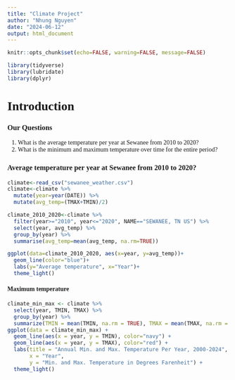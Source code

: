 ```yaml
---
title: "Climate Project"
author: "Nhung Nguyen"
date: "2024-06-12"
output: html_document
---
```

<html>
<head>
<style>
body {
  font-family: Times New Roman;
}
</style>
</head>
<body>
```r
knitr::opts_chunk$set(echo=FALSE, warning=FALSE, message=FALSE)

library(tidyverse)
library(lubridate)
library(dplyr)
```

# Introduction
### Our Questions
1. What is the average temperature per year at Sewanee from 2010 to 2020?
2. What is the minimum and maximum temperature over time for the entire period?

### Average temperature per year at Sewanee from 2010 to 2020?
```r
climate<-read_csv("sewanee_weather.csv")
climate<-climate %>% 
  mutate(year=year(DATE)) %>% 
  mutate(avg_temp=(TMAX+TMIN)/2)

climate_2010_2020<-climate %>% 
  filter(year>="2010", year<="2020", NAME=="SEWANEE, TN US") %>%
  select(year, avg_temp) %>% 
  group_by(year) %>% 
  summarise(avg_temp=mean(avg_temp, na.rm=TRUE))

ggplot(data=climate_2010_2020, aes(x=year, y=avg_temp))+
  geom_line(color="blue")+
  labs(y="Average temperature", x="Year")+
  theme_light()

```

#### Maximum temperature
```r
climate_min_max <- climate %>%
  select(year, TMIN, TMAX) %>%
  group_by(year) %>%
  summarize(TMIN = mean(TMIN, na.rm = TRUE), TMAX = mean(TMAX, na.rm = TRUE))
ggplot(data = climate_min_max) +
  geom_line(aes(x = year, y = TMIN), color="navy") +
  geom_line(aes(x = year, y = TMAX), color="red") +
  labs(title = "Annual Min. and Max. Temperature Per Year, 2000-2024",
       x = "Year",
       y = "Min. and Max. Temperature in Degrees Farenheit") +
  theme_light()

```

